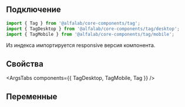
## Подключение

```jsx
import { Tag } from '@alfalab/core-components/tag';
import { TagDesktop } from '@alfalab/core-components/tag/desktop';
import { TagMobile } from '@alfalab/core-components/tag/mobile';
```

Из индекса импортируется responsive версия компонента.

## Свойства

<ArgsTabs components={{ TagDesktop, TagMobile, Tag }} />

## Переменные

<CssVars css={styles} />
